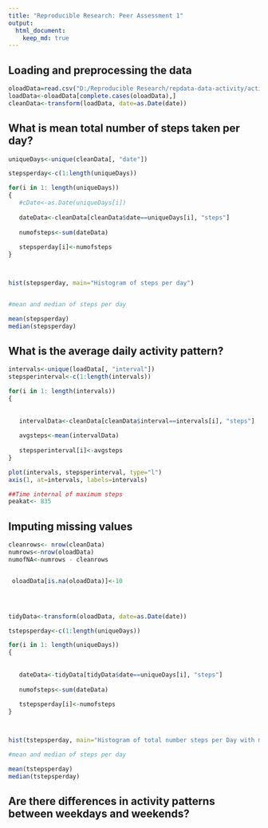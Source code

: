```yaml
---
title: "Reproducible Research: Peer Assessment 1"
output: 
  html_document:
    keep_md: true
---
```



## Loading and preprocessing the data
```r
oloadData=read.csv("D:/Reproducible Research/repdata-data-activity/activity.csv")
loadData<-oloadData[complete.cases(oloadData),]
cleanData<-transform(loadData, date=as.Date(date))
```
## What is mean total number of steps taken per day?
```r
uniqueDays<-unique(cleanData[, "date"])

stepsperday<-c(1:length(uniqueDays))

for(i in 1: length(uniqueDays))
{
   #cDate<-as.Date(uniqueDays[i])
   
   dateData<-cleanData[cleanData$date==uniqueDays[i], "steps"]
   
   numofsteps<-sum(dateData)
   
   stepsperday[i]<-numofsteps
}



hist(stepsperday, main="Histogram of steps per day")


#mean and median of steps per day

mean(stepsperday)
median(stepsperday)
```

## What is the average daily activity pattern?
```r
intervals<-unique(loadData[, "interval"])
stepsperinterval<-c(1:length(intervals))

for(i in 1: length(intervals))
{
   
   
   intervalData<-cleanData[cleanData$interval==intervals[i], "steps"]
   
   avgsteps<-mean(intervalData)
   
   stepsperinterval[i]<-avgsteps
}

plot(intervals, stepsperinterval, type="l")
axis(1, at=intervals, labels=intervals)

##Time internal of maximum steps
peakat<- 835
```



## Imputing missing values


```r
 
cleanrows<- nrow(cleanData)
numrows<-nrow(oloadData)
numofNA<-numrows - cleanrows


 oloadData[is.na(oloadData)]<-10




tidyData<-transform(oloadData, date=as.Date(date))

tstepsperday<-c(1:length(uniqueDays))

for(i in 1: length(uniqueDays))
{
  
   
   dateData<-tidyData[tidyData$date==uniqueDays[i], "steps"]
   
   numofsteps<-sum(dateData)
   
   tstepsperday[i]<-numofsteps
}



hist(tstepsperday, main="Histogram of total number steps per Day with missing data filled in")

#mean and median of steps per day

mean(tstepsperday)
median(tstepsperday)

```

## Are there differences in activity patterns between weekdays and weekends?
